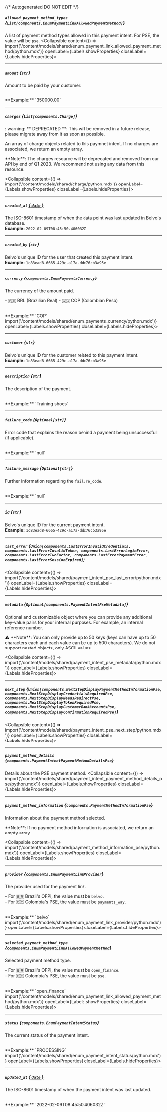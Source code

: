 {/* Autogenerated DO NOT EDIT  */}

##### `allowed_payment_method_types` *{`List[components.EnumPaymentLinkAllowedPaymentMethod]`}*
A list of payment method types allowed in this payment intent. For PSE, the value will be `pse`.
<Collapsible content={() => import('/content/models/shared/enum_payment_link_allowed_payment_method/python.mdx')} openLabel={Labels.showProperties} closeLabel={Labels.hideProperties}>
</Collapsible>

---
##### `amount` *{`str`}*
Amount to be paid by your customer. 

<br/>
**Example:** `350000.00`

---
##### `charges` *{`List[components.Charge]`}*
: warning: \*\* DEPRECATED \*\*: This will be removed in a future release, please migrate away from it as soon as possible.

An array of charge objects related to this paymnet intent. If no charges are associated, we return an empty array.


\*\*Note\*\*: The charges resource will be deprecated and removed from our API by end of Q1 2023. We recommend not using any data from this resource. 

<Collapsible content={() => import('/content/models/shared/charge/python.mdx')} openLabel={Labels.showProperties} closeLabel={Labels.hideProperties}>
</Collapsible>

---
##### `created_at` [*{ `date` }*](https://docs.python.org/3/library/datetime.html#date-objects)
The ISO\-8601 timestamp of when the data point was last updated in Belvo's database.
<br/>
**Example:** `2022-02-09T08:45:50.406032Z`

---
##### `created_by` *{`str`}*
Belvo's unique ID for the user that created this payment intent.
<br/>
**Example:** `1c83ead8-6665-429c-a17a-ddc76cb3a95e`

---
##### `currency` *{`components.EnumPaymentsCurrency`}*
The currency of the amount paid.


  \- 🇧🇷 BRL (Brazilian Real)
  \- 🇨🇴 COP (Colombian Peso)

<br/>
**Example:** `COP`
<Collapsible content={() => import('/content/models/shared/enum_payments_currency/python.mdx')} openLabel={Labels.showProperties} closeLabel={Labels.hideProperties}>
</Collapsible>

---
##### `customer` *{`str`}*
Belvo's unique ID for the customer related to this payment intent.
<br/>
**Example:** `1c83ead8-6665-429c-a17a-ddc76cb3a95e`

---
##### `description` *{`str`}*
The description of the payment.

<br/>
**Example:** `Training shoes`

---
##### `failure_code` *{`Optional[str]`}*
Error code that explains the reason behind a payment being unsuccessful (if applicable).

<br/>
**Example:** `null`

---
##### `failure_message` *{`Optional[str]`}*
Further information regarding the `failure_code`.

<br/>
**Example:** `null`

---
##### `id` *{`str`}*
Belvo's unique ID for the current payment intent.
<br/>
**Example:** `1c83ead8-6665-429c-a17a-ddc76cb3a95e`

---
##### `last_error` *{`Union[components.LastErrorInvalidCredentials, components.LastErrorInvalidToken, components.LastErrorLoginError, components.LastErrorTwoFactor, components.LastErrorPaymentError, components.LastErrorSessionExpired]`}*
<Collapsible content={() => import('/content/models/shared/payment_intent_pse_last_error/python.mdx')} openLabel={Labels.showProperties} closeLabel={Labels.hideProperties}>
</Collapsible>

---
##### `metadata` *{`Optional[components.PaymentIntentPseMetadata]`}*
Optional and customizable object where you can provide any additional key\-value pairs for your internal purposes. For example, an internal reference number.


⚠️ \*\*Note\*\*: You can only provide up to 50 keys (keys can have up to 50 characters each and each value can be up to 500 characters). We do not support nested objects, only ASCII values.

<Collapsible content={() => import('/content/models/shared/payment_intent_pse_metadata/python.mdx')} openLabel={Labels.showProperties} closeLabel={Labels.hideProperties}>
</Collapsible>

---
##### `next_step` *{`Union[components.NextStepDisplayPaymentMethodInformationPse, components.NextStepDisplayCredentialsRequiredPse, components.NextStepDisplayNeedsRedirectPse, components.NextStepDisplayTokenRequiredPse, components.NextStepDisplayCustomerBankAccountsPse, components.NextStepDisplayConfirmationRequiredPse]`}*
<Collapsible content={() => import('/content/models/shared/payment_intent_pse_next_step/python.mdx')} openLabel={Labels.showProperties} closeLabel={Labels.hideProperties}>
</Collapsible>

---
##### `payment_method_details` *{`components.PaymentIntentPaymentMethodDetailsPse`}*
Details about the PSE payment method.
<Collapsible content={() => import('/content/models/shared/payment_intent_payment_method_details_pse/python.mdx')} openLabel={Labels.showProperties} closeLabel={Labels.hideProperties}>
</Collapsible>

---
##### `payment_method_information` *{`components.PaymentMethodInformationPse`}*
Information about the payment method selected.


\*\*Note\*\*: If no payment method information is associated, we return an empty array.

<Collapsible content={() => import('/content/models/shared/payment_method_information_pse/python.mdx')} openLabel={Labels.showProperties} closeLabel={Labels.hideProperties}>
</Collapsible>

---
##### `provider` *{`components.EnumPaymentLinkProvider`}*
The provider used for the payment link. 


\- For 🇧🇷 Brazil's OFPI, the value must be `belvo`.  
\- For 🇨🇴 Colombia's PSE, the value must be `payments_way`.

<br/>
**Example:** `belvo`
<Collapsible content={() => import('/content/models/shared/enum_payment_link_provider/python.mdx')} openLabel={Labels.showProperties} closeLabel={Labels.hideProperties}>
</Collapsible>

---
##### `selected_payment_method_type` *{`components.EnumPaymentLinkAllowedPaymentMethod`}*
Selected payment method type.

  \- For 🇧🇷 Brazil's OFPI, the value must be `open_finance`.  
  \- For 🇨🇴 Colombia's PSE, the value must be `pse`.

<br/>
**Example:** `open_finance`
<Collapsible content={() => import('/content/models/shared/enum_payment_link_allowed_payment_method/python.mdx')} openLabel={Labels.showProperties} closeLabel={Labels.hideProperties}>
</Collapsible>

---
##### `status` *{`components.EnumPaymentIntentStatus`}*
The current status of the payment intent.

<br/>
**Example:** `PROCESSING`
<Collapsible content={() => import('/content/models/shared/enum_payment_intent_status/python.mdx')} openLabel={Labels.showProperties} closeLabel={Labels.hideProperties}>
</Collapsible>

---
##### `updated_at` [*{ `date` }*](https://docs.python.org/3/library/datetime.html#date-objects)
The ISO\-8601 timestamp of when the payment intent was last updated.

<br/>
**Example:** `2022-02-09T08:45:50.406032Z`


